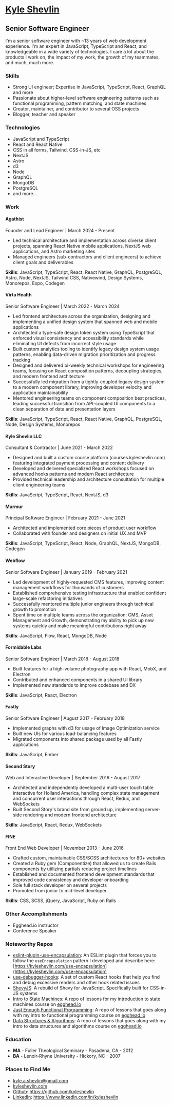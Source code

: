 # [Kyle Shevlin](https://kyleshevlin.com)

## Senior Software Engineer

I'm a senior software engineer with ~13 years of web development experience. I'm an expert in JavaScript, TypeScript and React, and knowledgeable in a wide variety of technologies. I care a lot about the products I work on, the impact of my work, the growth of my teammates, and much, much more.

### Skills

- Strong UI engineer; Expertise in JavaScript, TypeScript, React, GraphQL and more
- Passionate about higher-level software engineering patterns such as functional programming, pattern matching, and state machines
- Creator, maintainer, and contributor to several OSS projects
- Blogger, teacher and speaker

### Technologies

- JavaScript and TypeScript
- React and React Native
- CSS in all forms, Tailwind, CSS-in-JS, etc
- NextJS
- Astro
- d3
- Node
- GraphQL
- MongoDB
- PostgreSQL
- and more...

### Work

#### Agathist

Founder and Lead Engineer | March 2024 - Present

- Led technical architecture and implementation across diverse client projects, spanning React Native mobile applications, NextJS web applications, and Astro marketing sites
- Managed engineers (sub-contractors and client engineers) to achieve client goals and deliverables

**Skills**: JavaScript, TypeScript, React, React Native, GraphQL, PostgreSQL, Astro, Node, NextJS, Tailwind CSS, Nativewind, Design Systems, Monorepos, Expo, Codegen

#### Virta Health

Senior Software Engineer | March 2022 - March 2024

- Led frontend architecture across the organization, designing and implementing a unified design system that spanned web and mobile applications
- Architected a type-safe design token system using TypeScript that enforced visual consistency and accessibility standards while eliminating UI defects from incorrect style usage
- Built custom analytics tooling to identify legacy design system usage patterns, enabling data-driven migration prioritization and progress tracking
- Designed and delivered bi-weekly technical workshops for engineering teams, focusing on React composition patterns, decoupling strategies, and modern frontend architecture
- Successfully led migration from a tightly-coupled legacy design system to a modern component library, improving developer velocity and application maintainability
- Mentored engineering teams on component composition best practices, leading successful transition from API-coupled UI components to a clean separation of data and presentation layers

**Skills**: JavaScript, TypeScript, React, React Native, GraphQL, PostgreSQL, Node, Design Systems, Monorepos

#### Kyle Shevlin LLC

Consultant & Contractor | June 2021 - March 2022

- Designed and built a custom course platform (courses.kyleshevlin.com) featuring integrated payment processing and content delivery
- Developed and delivered specialized React workshops focused on advanced hooks patterns and modern React architecture
- Provided technical leadership and architecture consultation for multiple client engineering teams

**Skills**: JavaScript, TypeScript, React, NextJS, d3

#### Murmur

Principal Software Engineer | February 2021 - June 2021

- Architected and implemented core pieces of product user workflow
- Collaborated with founder and designers on initial UX and MVP

**Skills**: JavaScript, TypeScript, React, Node, GraphQL, NextJS, MongoDB, Codegen

#### Webflow

Senior Software Engineer | January 2019 - February 2021

- Led development of highly-requested CMS features, improving content management workflows for thousands of customers
- Established comprehensive testing infrastructure that enabled confident large-scale refactoring initiatives
- Successfully mentored multiple junior engineers through technical growth to promotion
- Spent time on multiple teams across the organization: CMS, Asset Management and Growth, demonstrating my ability to pick up new systems quickly and make meaningful contributions right away

**Skills**: JavaScript, Flow, React, MongoDB, Node

#### Formidable Labs

Senior Software Engineer | March 2018 - August 2018

- Built features for a high-volume photography app with React, MobX, and Electron
- Contributed and enhanced components in a shared UI library
- Implemented new standards to improve codebase and DX

**Skills**: JavaScript, React, Electron

#### Fastly

Senior Software Engineer | August 2017 - February 2018

- Implemented graphs with d3 for usage of Image Optimization service
- Built new UIs for various load-balancing features
- Migrated components into shared package used by all Fastly applications

**Skills**: JavaScript, Ember

#### Second Story

Web and Interactive Developer | September 2016 - August 2017

- Architected and independently developed a multi-user touch table interactive for Holland America, handling complex state management and concurrent user interactions through React, Redux, and WebSockets
- Built Second Story's brand site from ground up, implementing server-side rendering and modern frontend architecture

**Skills**: JavaScript, React, Redux, WebSockets

#### FINE

Front End Web Developer | November 2013 - June 2016

- Crafted custom, maintainable CSS/SCSS architectures for 80+ websites
- Created a Ruby gem (Componentize) that allowed us to create Rails components by utilizing partials reducing project timelines
- Established and documented frontend development standards that improved code consistency and developer onboarding
- Sole full stack developer on several projects
- Promoted from junior to mid-level developer

**Skills**: CSS, SCSS, jQuery, JavaScript, Ruby on Rails

### Other Accomplishments

- Egghead.io instructor
- Conference Speaker

### Noteworthy Repos

- [eslint-plugin-use-encapsulation](https://github.com/kyleshevlin/eslint-plugin-use-encapsulation): An ESLint plugin that forces you to follow the `useEncapsulation` pattern I developed and describe here: [https://kyleshevlin.com/use-encapsulation](https://kyleshevlin.com/use-encapsulation)
- [use-debugger-hooks](https://github.com/kyleshevlin/use-debugger-hooks): A set of custom React hooks that help you find and debug excessive renders and other hook related issues
- [ShevyJS](https://github.com/kyleshevlin/shevyjs): A rebuild of Shevy for JavaScript. Specifically built for CSS-in-JS systems
- [Intro to State Machines](https://github.com/kyleshevlin/intro-to-state-machines-and-xstate-course): A repo of lessons for my introduction to state machines course on [egghead.io](https://kyleshevl.in/xstate)
- [Just Enough Functional Programming](https://github.com/kyleshevlin/just-enough-fp-lessons): A repo of lessons that goes along with my intro to functional programming course on [egghead.io](https://kyleshevl.in/fp)
- [Data Structures & Algorithms](https://github.com/kyleshevlin/intro-to-data-structures-and-algorithms): A repo of lessons that goes along with my intro to data structures and algorithms course on [egghead.io](https://kyleshevl.in/dsa)

### Education

- **MA** - Fuller Theological Seminary - Pasadena, CA - 2012
- **BA** - Lenoir-Rhyne University - Hickory, NC - 2007

### Places to Find Me

- [kyle.a.shevlin@gmail.com](mailto:kyle.a.shevlin@gmail.com)
- [kyleshevlin.com](https://kyleshevlin.com)
- [Github](https://github.com/kyleshevlin): https://github.com/kyleshevlin
- [LinkedIn](https://www.linkedin.com/in/kyleshevlin): https://www.linkedin.com/in/kyleshevlin
